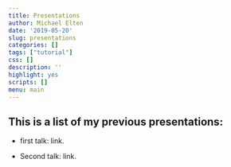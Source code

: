 ```yaml
---
title: Presentations
author: Michael Elten
date: '2019-05-20'
slug: presentations
categories: []
tags: ["tutorial"]
css: []
description: ''
highlight: yes
scripts: []
menu: main
---
```


## This is a list of my previous presentations:

* first talk: link.

* Second talk: link. 